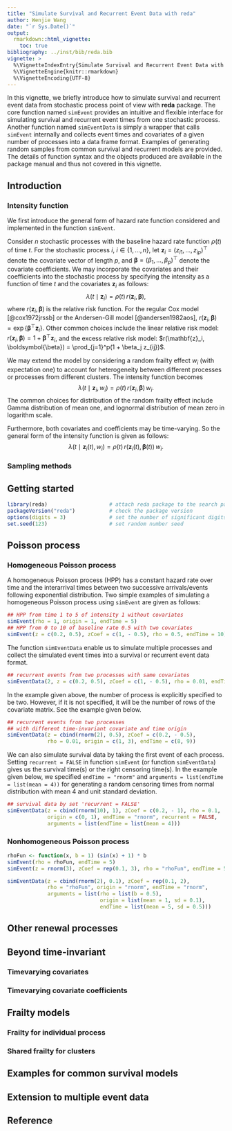```yaml
---
title: "Simulate Survival and Recurrent Event Data with reda"
author: Wenjie Wang
date: "`r Sys.Date()`"
output:
  rmarkdown::html_vignette:
    toc: true
bibliography: ../inst/bib/reda.bib
vignette: >
  %\VignetteIndexEntry{Simulate Survival and Recurrent Event Data with reda}
  %\VignetteEngine{knitr::rmarkdown}
  %\VignetteEncoding{UTF-8}
---
```



In this vignette, we briefly introduce how to simulate survival and recurrent
event data from stochastic process point of view with **reda** package.  The
core function named `simEvent` provides an intuitive and flexible interface for
simulating survival and recurrent event times from one stochastic process.
Another function named `simEventData` is simply a wrapper that calls `simEvent`
internally and collects event times and covariates of a given number of
processes into a data frame format.  Examples of generating random samples from
common survival and recurrent models are provided. The details of function
syntax and the objects produced are available in the package manual and thus not
covered in this vignette.


## Introduction {#intro}

### Intensity function {#intensity}

We first introduce the general form of hazard rate function considered and
implemented in the function `simEvent`.


Consider $n$ stochastic processes with the baseline hazard rate function
$\rho(t)$ of time $t$.  For the stochastic process $i$, $i\in\{1,\ldots,n\}$,
let $\mathbf{z}_i=(z_{i1},\ldots,z_{ip})^{\top}$ denote the covariate vector of
length $p$, and $\boldsymbol{\beta}=(\beta_1,\ldots,\beta_p)^{\top}$ denote the
covariate coefficients.  We may incorporate the covariates and their
coefficients into the stochastic process by specifying the intensity as a
function of time $t$ and the covariates $\mathbf{z}_i$ as follows: $$\lambda(t
\mid \mathbf{z}_i) = \rho(t)\,r(\mathbf{z}_i, \boldsymbol{\beta}),$$ where
$r(\mathbf{z}_i, \boldsymbol{\beta})$ is the relative risk function. For the
regular Cox model [@cox1972jrssb] or the Andersen-Gill model [@andersen1982aos],
$r(\mathbf{z}_i, \boldsymbol{\beta})=
\exp\{\boldsymbol{\beta}^{\top}\mathbf{z}_i\}$. Other common choices include the
linear relative risk model: $r(\mathbf{z}_i, \boldsymbol{\beta}) = 1 +
\boldsymbol{\beta}^{\top}\mathbf{z}_i$, and the excess relative risk model:
$r(\mathbf{z}_i, \boldsymbol{\beta}) = \prod_{j=1}^p(1 + \beta_j z_{ij})$.


We may extend the model by considering a random frailty effect $w_i$ (with
expectation one) to account for heterogeneity between different processes or
processes from different clusters. The intensity function becomes $$\lambda(t
\mid \mathbf{z}_i, w_i) = \rho(t)\,r(\mathbf{z}_i, \boldsymbol{\beta})\,w_i.$$
The common choices for distribution of the random frailty effect include Gamma
distribution of mean one, and lognormal distribution of mean zero in logarithm
scale.


Furthermore, both covariates and coefficients may be time-varying. So the
general form of the intensity function is given as follows: $$\lambda\bigl(t
\mid \mathbf{z}_i(t), w_i\bigr) = \rho(t)\,r\bigl(\mathbf{z}_i(t),
\boldsymbol{\beta}(t)\bigr)\,w_i.$$


### Sampling methods



## Getting started {#getting-started}

```r
library(reda)                    # attach reda package to the search path
packageVersion("reda")           # check the package version
options(digits = 3)              # set the number of significant digits to print
set.seed(123)                    # set random number seed
```

## Poisson process {#poisson-process}

### Homogeneous Poisson process {#hpp}

A homogeneous Poisson process (HPP) has a constant hazard rate over time and the
interarrival times between two successive arrivals/events following exponential
distribution.  Two simple examples of simulating a homogeneous Poisson process
using `simEvent` are given as follows:

```r
## HPP from time 1 to 5 of intensity 1 without covariates
simEvent(rho = 1, origin = 1, endTime = 5)
## HPP from 0 to 10 of baseline rate 0.5 with two covariates
simEvent(z = c(0.2, 0.5), zCoef = c(1, - 0.5), rho = 0.5, endTime = 10)
```

The function `simEventData` enable us to simulate multiple processes and collect
the simulated event times into a survival or recurrent event data format.

```r
## recurrent events from two processes with same covariates
simEventData(2, z = c(0.2, 0.5), zCoef = c(1, - 0.5), rho = 0.01, endTime = 5)
```

In the example given above, the number of process is explicitly specified to be
two.  However, if it is not specified, it will be the number of rows of the
covariate matrix. See the example given below.

```r
## recurrent events from two processes
## with different time-invariant covariate and time origin
simEventData(z = cbind(rnorm(2), 0.5), zCoef = c(0.2, - 0.5),
             rho = 0.01, origin = c(1, 3), endTime = c(8, 9))
```

We can also simulate survival data by taking the first event of each process.
Setting `recurrent = FALSE` in function `simEvent` (or function `simEventData`)
gives us the survival time(s) or the right censoring time(s).  In the example
given below, we specified `endTime = "rnorm"` and `arguments = list(endTime =
list(mean = 4))` for generating a random censoring times from normal
distribution with mean 4 and unit standard deviation.

```r
## survival data by set 'recurrent = FALSE'
simEventData(z = cbind(rnorm(10), 1), zCoef = c(0.2, - 1), rho = 0.1,
             origin = c(0, 1), endTime = "rnorm", recurrent = FALSE,
             arguments = list(endTime = list(mean = 4)))
```


### Nonhomogeneous Poisson process {#nhpp}

```r
rhoFun <- function(x, b = 1) (sin(x) + 1) * b
simEvent(rho = rhoFun, endTime = 5)
simEvent(z = rnorm(3), zCoef = rep(0.1, 3), rho = "rhoFun", endTime = 5)
```

```r
simEventData(z = cbind(rnorm(2), 0.1), zCoef = rep(0.1, 2),
             rho = "rhoFun", origin = "rnorm", endTime = "rnorm",
             arguments = list(rho = list(b = 0.5),
                              origin = list(mean = 1, sd = 0.1),
                              endTime = list(mean = 5, sd = 0.5)))
```

## Other renewal processes {#renewal-processes}

## Beyond time-invariant

### Timevarying covariates

### Timevarying covariate coefficients


## Frailty models {#frailty}

### Frailty for individual process {#individual-frailty}

### Shared frailty for clusters {#shared-frailty}


## Examples for common survival models {#common-dist}


## Extension to multiple event data {#multiple-event}



## Reference
